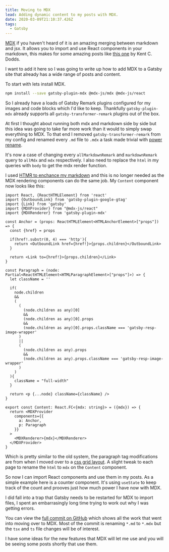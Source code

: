 ```yaml
---
title: Moving to MDX
lead: Adding dynamic content to my posts with MDX.
date: 2020-03-09T21:10:37.426Z
tags:
  - Gatsby
---
```

[MDX](https://mdxjs.com/) if you haven't heard of it is an amazing merging between markdown and jsx. It allows you to import and use React components in your markdown, this makes for some amazing posts like [this one](https://kentcdodds.com/blog/avoid-the-test-user) by Kent C. Dodds.

I want to add it here so I was going to write up how to add MDX to a Gatsby site that already has a wide range of posts and content.

To start with lets install MDX.

```bash
npm install --save gatsby-plugin-mdx @mdx-js/mdx @mdx-js/react
```

So I already have a loads of Gatsby Remark plugins configured for my images and code blocks which I'd like to keep. Thankfully `gatsby-plugin-mdx` already supports all `gatsby-transformer-remark` plugins out of the box.

At first I thought about running both mdx and markdown side by side but this idea was going to take far more work than it would to simply swap everything to MDX. To that end I removed `gatsby-transformer-remark` from my config and renamed every `.md` file to `.mdx` a task made trivial with [power rename](https://github.com/microsoft/PowerToys/tree/master/src/modules/powerrename).

It's now a case of changing every `allMarkdownRemark` and `markdownRemark` query to `allMdx` and `mdx` respectively. I also need to replace the `html` in my queries with `body` to get the mdx render function.

I used [HTMR to enchance my markdown](/2019/05/using-htmr-to-bring-life-to-links-in-gatsby) and this is no longer needed as the MDX rendering components can do the same job. My `Content` component now looks like this:

```tsx
import React, {ReactHTMLElement} from 'react'
import {OutboundLink} from 'gatsby-plugin-google-gtag'
import {Link} from 'gatsby'
import {MDXProvider} from "@mdx-js/react"
import {MDXRenderer} from 'gatsby-plugin-mdx'

const Anchor = (props: ReactHTMLElement<HTMLAnchorElement>["props"]) => {
  const {href} = props

  if(href!.substr(0, 4) === 'http'){
    return <OutboundLink href={href!}>{props.children}</OutboundLink>
  }

  return <Link to={href!}>{props.children}</Link>
}

const Paragraph = (node: Partial<ReactHTMLElement<HTMLParagraphElement>["props"]>) => {
  let className = ''

  if(
    node.children
    &&
    (
      (
        (node.children as any)[0]
        &&
        (node.children as any)[0].props
        &&
        (node.children as any)[0].props.className === 'gatsby-resp-image-wrapper'
      )
      ||
      (
        (node.children as any).props
        &&
        (node.children as any).props.className === 'gatsby-resp-image-wrapper'
      )
    )
  ){
    className = "full-width"
  }

  return <p {...node} className={className} />
}

export const Content: React.FC<{mdx: string}> = ({mdx}) => {
  return <MDXProvider
    components={{
      a: Anchor,
      p: Paragraph
    }}
  >
    <MDXRenderer>{mdx}</MDXRenderer>
  </MDXProvider>
}
```

Which is pretty similar to the old system, the paragraph tag modifications are from when I moved over to a [css grid layout](/2020/02/css-grid-layout). A slight tweak to each page to rename the `html` to `mdx` on the `Content` component.

So now I can import React components and use them in my posts. As a simple example here is a counter component. It's using `useState` to keep track of the count and prooves just how much power I have now with MDX.


<Demo />

I did fall into a trap that Gatsby needs to be restarted for MDX to import files, I spent an embarrasingly long time trying to work out why I was getting errors.

You can view the [full commit on GitHub](https://github.com/Arcath/arcath.net-gatsby/commit/4dac6e26813a19409c5356c7bf0a1f77d87551d2) which shows all the work that went into moving over to MDX. Most of the commit is renaming `*.md` to `*.mdx` but the `tsx` and `ts` file changes will be of interest.

I have some ideas for the new features that MDX will let me use and you will be seeing some posts shortly that use them.
